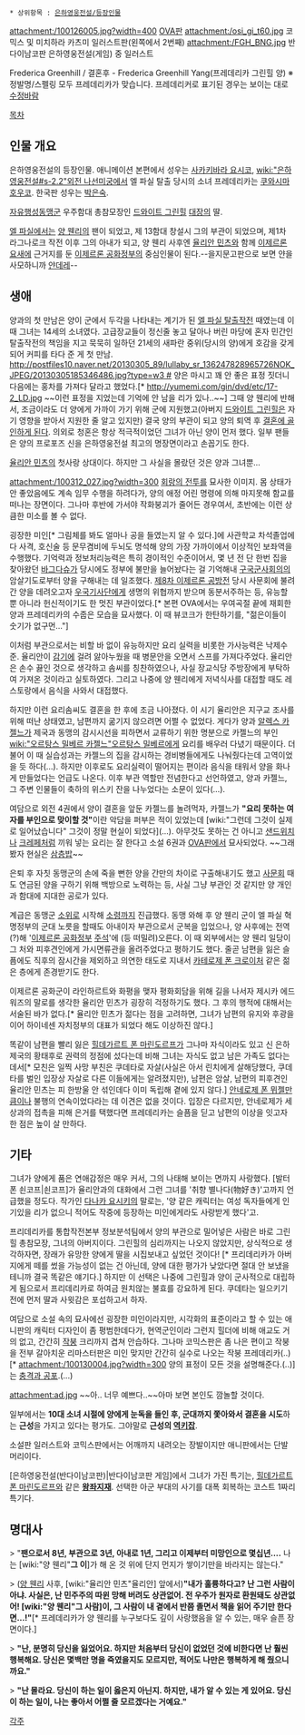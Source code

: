  * 상위항목 : [[은하영웅전설/등장인물]]

attachment:/100126005.jpg?width=400
[[OVA]]판
attachment:/osi_gi_t60.jpg
코믹스 및 미치하라 카츠미 일러스트판(왼쪽에서 2번째)
attachment:/FGH_BNG.jpg
반다이남코판 은하영웅전설(게임) 중 일러스트

Frederica Greenhill / 결혼후 - Frederica Greenhill Yang(프레데리카 그린힐 양)
※정발명/스펠링 모두 프레데리카가 맞습니다. 프레데리커로 표기된 경우는 보이는 대로 [[수정바람]]

[[목차]]
== 인물 개요 ==
은하영웅전설의 등장인물. 애니메이션 본편에서 성우는 [[사카키바라 요시코]], [[wiki:"은하영웅전설#s-2.2"외전 나선미궁]]에서 엘 파실 탈출 당시의 소녀 프레데리카는 [[쿠와시마 호우코]]. 한국판 성우는 [[박은숙]].

[[자유행성동맹군]] 우주함대 총참모장인 [[드와이트 그린힐]] [[대장]]의 딸.

[[엘 파실]]에서는 [[양 웬리]]의 팬이 되었고, 제 13함대 창설시 그의 부관이 되었으며, 제1차 라그나로크 작전 이후 그의 아내가 되고, 양 웬리 사후엔 [[율리안 민츠]]와 함께 [[이제르론 요새]]에 근거지를 둔 [[이제르론 공화정부]]의 중심인물이 된다.--을지문고판으로 보면 얀을 사모하니까 [[얀데레]]--

== 생애 ==
양과의 첫 만남은 양이 군에서 두각을 나타내는 계기가 된 [[엘 파실 탈출작전]] 때였는데 이때 그녀는 14세의 소녀였다. 고급장교들이 정신줄 놓고 달아나 버린 마당에 혼자 민간인 탈출작전의 책임을 지고 묵묵히 일하던 21세의 새파란 중위(당시의 양)에게 호감을 갖게 되어 커피를 타다 준 게 첫 만남. [[http://postfiles10.naver.net/20130305_89/lullaby_sr_136247828965726NOK_JPEG/20130305185346486.jpg?type=w3 #]]
양은 마시고 꽤 안 좋은 표정 짓더니 다음에는 홍차를 가져다 달라고 했었다.[* http://yumemi.com/gin/dvd/etc/17-2_LD.jpg ~~이런 표정을 지었는데 기억에 안 남을 리가 있나..~~] 그때 양 웬리에 반해서, 조금이라도 더 양에게 가까이 가기 위해 군에 지원했고(아버지 [[드와이트 그린힐]]은 자기 영향을 받아서 지원한 줄 알고 있지만) 결국 양의 부관이 되고 양의 퇴역 후 [[역키잡|결혼에 골인하게 된다]]. 의외로 청혼은 항상 적극적이었던 그녀가 아닌 양이 먼저 했다. 일부 팬들은 양의 프로포즈 신을 은하영웅전설 최고의 명장면이라고 손꼽기도 한다.

[[율리안 민츠]]의 첫사랑 상대이다. 하지만 그 사실을 몰랐던 것은 양과 그녀뿐...

attachment:/100312_027.jpg?width=300
[[회랑의 전투]]를 묘사한 이미지. 몸 상태가 안 좋았음에도 계속 임무 수행을 하려다가, 양의 애정 어린 명령에 의해 마지못해 함교를 떠나는 장면이다. 그나마 후반에 가서야 작화붕괴가 줄어든 경우여서, 초반에는 이런 상큼한 미소를 볼 수 없다.

굉장한 미인[* 그림체를 봐도 얼마나 공을 들였는지 알 수 있다.]에 사관학교 차석졸업에다 사격, 호신술 등 문무겸비에 두뇌도 명석해 양의 가장 가까이에서 이상적인 보좌역을 수행했다. 기억력과 정보처리능력은 특히 경이적인 수준이어서, 몇 년 전 단 한번 집을 찾아왔던 [[바그다슈]]가 당시에도 정부에 불만을 늘어놨다는 걸 기억해내 [[구국군사회의]]의 암살기도로부터 양을 구해내는 데 일조했다. 
[[제8차 이제르론 공방전]] 당시 사문회에 불려간 양을 데려오고자 [[우국기사단]]에게 생명의 위협까지 받으며 동분서주하는 등, 유능할 뿐 아니라 헌신적이기도 한 멋진 부관이었다.[* 본편 OVA에서는 우여곡절 끝에 재회한 양과 프레데리카의 수줍은 모습을 묘사했다. 이 때 뷰코크가 한탄하기를, "젊은이들이 숫기가 없구먼…"]

이처럼 부관으로서는 비할 바 없이 유능하지만 요리 실력을 비롯한 가사능력은 낙제수준. 율리안이 [[감기]]에 걸려 앓아누웠을 때 병문안을 오면서 스프를 가져다주었다. 율리안은 손수 끓인 것으로 생각하고 솜씨를 칭찬하였으나, 사실 장교식당 주방장에게 부탁하여 가져온 것이라고 실토하였다. 그리고 나중에 양 웬리에게 저녁식사를 대접할 때도 레스토랑에서 음식을 사와서 대접했다.

하지만 이런 요리솜씨도 결혼을 한 후에 조금 나아졌다. 이 시기 율리안은 지구교 조사를 위해 떠난 상태였고, 남편까지 굶기지 않으려면 어쩔 수 없었다. 게다가 양과 [[알렉스 카젤느]]가 제국과 동맹의 감시시선을 피하면서 교류하기 위한 명분으로 카젤느의 부인 [[wiki:"오르탕스 밀베르 카젤느"오르탕스 밀베르]]에게 요리를 배우러 다녔기 때문이다. 더불어 이 때 실습성과는 카젤느의 집을 감시하는 경비병들에게도 나눠줬다는데 고역이었을 듯 하다(…). 하지만 이후로도 요리실력이 떨어지는 편이라 음식을 태워서 양을 화나게 만들었다는 언급도 나온다. 이후 부관 역할만 전념한다고 선언하였고, 양과 카젤느, 그 주변 인물들이 축하의 위스키 잔을 나누었다는 소문이 있다(…).

여담으로 외전 4권에서 양이 결혼을 앞둔 카젤느를 놀려먹자, 카젤느가 '''"요리 못하는 여자를 부인으로 맞이할 것"'''이란 악담을 퍼부은 적이 있었는데 [wiki:"그런데 그것이 실제로 일어났습니다" 그것이 정말 현실이 되었다](…). 아무것도 못하는 건 아니고 [[샌드위치]]나 [[크레페]]처럼 끼워 넣는 요리는 잘 한다고 소설 6권과 [[OVA]]판에서 묘사되었다. ~~그래봤자 현실은 [[삼층밥]]~~

은퇴 후 자칫 동맹군의 손에 죽을 뻔한 양을 간만의 차이로 구출해내기도 했고 [[사문회]] 때도 연금된 양을 구하기 위해 백방으로 노력하는 등, 사실 그냥 부관인 것 같지만 양 개인과 함대에 지대한 공로가 있다.

계급은 동맹군 [[소위]]로 시작해 [[소령]]까지 진급했다. 동맹 와해 후 양 웬리 군이 엘 파실 혁명정부의 군대 노릇을 할때도 아내이자 부관으로서 군복을 입었으나, 양 사후에는 전역(?)해 '[[이제르론 공화정부]] [[주석]]'에 (등 떠밀려)오른다. 이 때 외부에서는 양 웬리 일당이 그 처와 피후견인에게 가시면류관을 올려주었다고 평하기도 했다. 줄곧 남편을 잃은 슬픔에도 직후의 잠시간을 제외하고 의연한 태도로 지내서 [[카테로제 폰 크로이처]] 같은 젊은 층에게 존경받기도 한다.

이제르론 공화군이 라인하르트와 화평을 맺자 평화회담을 위해 길을 나서자 제시카 에드워즈의 말로를 생각한 율리안 민츠가 굉장히 걱정하기도 했다. 그 후의 행적에 대해서는 서술된 바가 없다.[* 율리안 민츠가 젊다는 점을 고려하면, 그녀가 남편의 유지와 후광을 이어 하이네센 자치정부의 대표가 되었다 해도 이상하진 않다.]
 
똑같이 남편을 빨리 잃은 [[힐데가르트 폰 마린도르프]]가 그나마 자식이라도 있고 신 은하제국의 황태후로 권력의 정점에 섰다는데 비해 그녀는 자식도 없고 남은 가족도 없다는 데서[* 모친은 일찍 사망 부친은 쿠데타로 자살(사실은 아서 린치에게 살해당했다, 쿠데타를 벌인 입장상 자살로 다른 이들에게는 알려졌지만), 남편은 암살, 남편의 피후견인 율리안 민츠는 피 한방울 안 섞인데다 이미 독립해 곁에 있지 않다.] [[안네로제 폰 뮈젤]]만큼이나 불행의 연속이었다라는 데 이견은 없을 것이다. 입장은 다르지만, 안네로제가 세상과의 접촉을 피해 은거를 택했다면 프레데리카는 슬픔을 딛고 남편의 이상을 잇고자 한 점은 높이 살 만하다.

== 기타 ==
그녀가 양에게 품은 연애감정은 매우 커서, 그의 나태해 보이는 면까지 사랑했다. [발터 폰 쇤코프|쇤코프]가 율리안과의 대화에서 그런 그녀를 '취향 별나다(物好き)'고까지 언급했을 정도다.
작가인 [[다나카 요시키]]의 말로는, '양 같은 캐릭터는 여성 독자들에게 인기있을 리가 없으니 적어도 작중에 등장하는 미인에게라도 사랑받게 했다'고.

프리데리카를 통합작전본부 정보분석팀에서 양의 부관으로 밀어넣은 사람은 바로 그린힐 총참모장, 그녀의 아버지이다. 그린힐의 심리까지는 나오지 않았지만, 상식적으로 생각하자면, 장래가 유망한 양에게 딸을 시집보내고 싶었던 것이다! [* 프리데리카가 아버지에게 떼를 썼을 가능성이 없는 건 아닌데, 양에 대한 평가가 낮았다면 절대 안 보냈을테니까 결국 똑같은 얘기다.] 하지만 이 선택은 나중에 그린힐과 양이 군사적으로 대립하게 됨으로서 프리데리카로 하여금 원치않는 불효를 강요하게 된다. 쿠데타는 일으키기 전에 먼저 딸과 사윗감은 포섭하고서 하자.

여담으로 소설 속의 묘사에선 굉장한 미인이라지만, 시각화의 표준이라고 할 수 있는 애니판의 캐릭터 디자인이 좀 평범한데다가, 현역군인이라 그런지 힐더에 비해 애교도 거의 없고, 간간히 [[작붕]] 크리까지 겹쳐 안습하다. 그나마 코믹스판은 좀 나은 편이고 작붕을 전부 갈아치운 리마스터판은 미인 맞지만 간간히 실수로 나오는 작붕 프레데리카(..)[* attachment:/100130004.jpg?width=300 양의 표정이 모든 것을 설명해준다.(..)]는 [[충격과 공포]].(...) 

attachment:ad.jpg
~~아.. 너무 예쁘다..~~아마 보면 본인도 깜놀할 것이다.

일부에서는 '''10대 소녀 시절에 양에게 눈독을 들인 후, 군대까지 쫓아와서 결혼을 시도'''하는 '''근성'''을 가지고 있다는 평가도. 그야말로 '''근성의 [[역키잡]]'''.

소설판 일러스트와 코믹스판에서는 어깨까지 내려오는 장발이지만 애니판에서는 단발머리이다.

[은하영웅전설(반다이남코판)|반다이남코판 게임]에서 그녀가 가진 특기는, [[힐데가르트 폰 마린도르프]]와 같은 '''[[왕좌지재]]'''. 선택한 아군 부대의 사기를 대폭 회복하는 코스트 1짜리 특기다.

== 명대사 ==

> "'''팬으로서 8년, 부관으로 3년, 아내로 1년, 그리고 이제부터 미망인으로 몇십년....''' 나는 [wiki:"양 웬리"'''그 이''']가 해 온 것 위에 단지 먼지가 쌓이기만을 바라지는 않는다."

> ([[양 웬리]] 사후, [wiki:"율리안 민츠"율리안] 앞에서)'''"내가 훌륭하다고? 난 그런 사람이 아냐. 사실은, 난 민주주의 따윈 망해 버려도 상관없어. 전 우주가 원자로 환원돼도 상관없어! [wiki:"양 웬리"그 사람]이, 그 사람이 내 곁에서 반쯤 졸면서 책을 읽어 주기만 한다면...!"'''[* 프레데리카가 양 웬리를 누구보다도 깊이 사랑했음을 알 수 있는, 매우 슬픈 장면이다.]

> '''"난, 분명히 당신을 잃었어요. 하지만 처음부터 당신이 없었던 것에 비한다면 난 훨씬 행복해요. 당신은 몇백만 명을 죽였을지도 모르지만, 적어도 나만은 행복하게 해 줬으니까요."'''

> '''"난 몰라요. 당신이 하는 일이 옳은지 아닌지. 하지만, 내가 알 수 있는 게 있어요. 당신이 하는 일이, 나는 좋아서 어쩔 줄 모르겠다는 거예요."'''

[[각주]]
